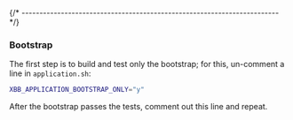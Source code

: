 
{/* ------------------------------------------------------------------------ */}

### Bootstrap

The first step is to build and test only the bootstrap;
for this, un-comment a line in `application.sh`:

```sh
XBB_APPLICATION_BOOTSTRAP_ONLY="y"
```

After the bootstrap passes the tests, comment out this line and repeat.
